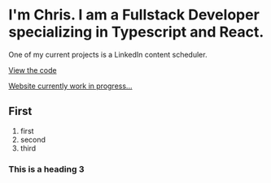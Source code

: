# I'm Chris. I am a Fullstack Developer specializing in Typescript and React.

One of my current projects is a LinkedIn content scheduler.

[View the code](https://github.com/christopherklint97)

[Website currently work in progress...]()

## First

1. first
2. second
3. third

### This is a heading 3
